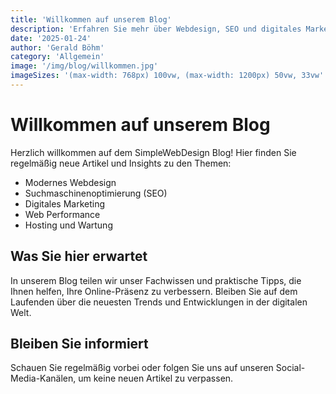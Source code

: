 ```yaml
---
title: 'Willkommen auf unserem Blog'
description: 'Erfahren Sie mehr über Webdesign, SEO und digitales Marketing'
date: '2025-01-24'
author: 'Gerald Böhm'
category: 'Allgemein'
image: '/img/blog/willkommen.jpg'
imageSizes: '(max-width: 768px) 100vw, (max-width: 1200px) 50vw, 33vw'
---
```


# Willkommen auf unserem Blog

Herzlich willkommen auf dem SimpleWebDesign Blog! Hier finden Sie regelmäßig neue Artikel und Insights zu den Themen:

- Modernes Webdesign
- Suchmaschinenoptimierung (SEO)
- Digitales Marketing
- Web Performance
- Hosting und Wartung

## Was Sie hier erwartet

In unserem Blog teilen wir unser Fachwissen und praktische Tipps, die Ihnen helfen, Ihre Online-Präsenz zu verbessern. Bleiben Sie auf dem Laufenden über die neuesten Trends und Entwicklungen in der digitalen Welt.

## Bleiben Sie informiert

Schauen Sie regelmäßig vorbei oder folgen Sie uns auf unseren Social-Media-Kanälen, um keine neuen Artikel zu verpassen.
